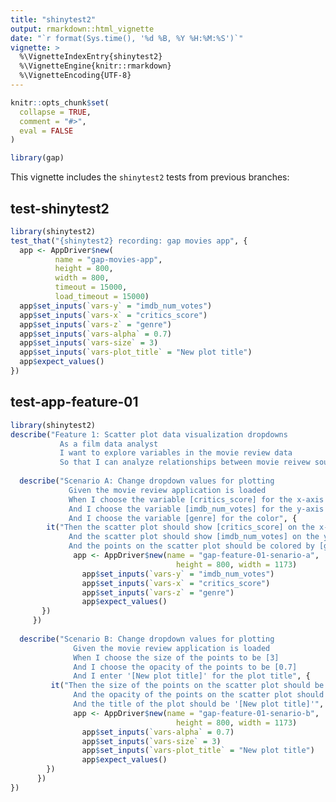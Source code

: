 ```yaml
---
title: "shinytest2"
output: rmarkdown::html_vignette
date: "`r format(Sys.time(), '%d %B, %Y %H:%M:%S')`"
vignette: >
  %\VignetteIndexEntry{shinytest2}
  %\VignetteEngine{knitr::rmarkdown}
  %\VignetteEncoding{UTF-8}
---
```


```r
knitr::opts_chunk$set(
  collapse = TRUE,
  comment = "#>",
  eval = FALSE
)
```

```r
library(gap)
```

This vignette includes the `shinytest2` tests from previous branches:

## test-shinytest2

```r
library(shinytest2)
test_that("{shinytest2} recording: gap movies app", {
  app <- AppDriver$new(
          name = "gap-movies-app", 
          height = 800, 
          width = 800, 
          timeout = 15000, 
          load_timeout = 15000)
  app$set_inputs(`vars-y` = "imdb_num_votes")
  app$set_inputs(`vars-x` = "critics_score")
  app$set_inputs(`vars-z` = "genre")
  app$set_inputs(`vars-alpha` = 0.7)
  app$set_inputs(`vars-size` = 3)
  app$set_inputs(`vars-plot_title` = "New plot title")
  app$expect_values()
})
```

## test-app-feature-01

```r
library(shinytest2)
describe("Feature 1: Scatter plot data visualization dropdowns
           As a film data analyst
           I want to explore variables in the movie review data
           So that I can analyze relationships between movie reivew sources", {
             
  describe("Scenario A: Change dropdown values for plotting
             Given the movie review application is loaded
             When I choose the variable [critics_score] for the x-axis
             And I choose the variable [imdb_num_votes] for the y-axis
             And I choose the variable [genre] for the color", {
        it("Then the scatter plot should show [critics_score] on the x-axis
             And the scatter plot should show [imdb_num_votes] on the y-axis
             And the points on the scatter plot should be colored by [genre]", {
              app <- AppDriver$new(name = "gap-feature-01-senario-a", 
                                     height = 800, width = 1173)
                app$set_inputs(`vars-y` = "imdb_num_votes")
                app$set_inputs(`vars-x` = "critics_score")
                app$set_inputs(`vars-z` = "genre")
                app$expect_values()
       })
     })
             
  describe("Scenario B: Change dropdown values for plotting
              Given the movie review application is loaded
              When I choose the size of the points to be [3]
              And I choose the opacity of the points to be [0.7]
              And I enter '[New plot title]' for the plot title", {
         it("Then the size of the points on the scatter plot should be [3]
              And the opacity of the points on the scatter plot should be [0.7]
              And the title of the plot should be '[New plot title]'", {
              app <- AppDriver$new(name = "gap-feature-01-senario-b", 
                                     height = 800, width = 1173)
                app$set_inputs(`vars-alpha` = 0.7)
                app$set_inputs(`vars-size` = 3)
                app$set_inputs(`vars-plot_title` = "New plot title")
                app$expect_values()
        })
      })
})
```

